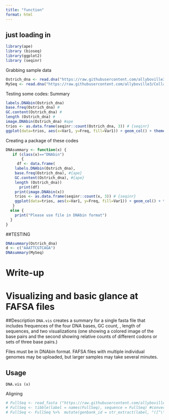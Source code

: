 ```yaml
---
title: "function"
format: html
---
```


## just loading in
```r
library(ape)
library (bioseq)
library(ggplot2)
library (seqinr)
```

Grabbing sample data
```r
Ostrich_dna <- read.dna("https://raw.githubusercontent.com/allyboville3/Collaborative-Data-Science-Project/main/Aves%20FASTA%20Files/Struthio_camelus.fasta", format = "fasta") #{ape}
MySeq <- read.dna("https://raw.githubusercontent.com/allyboville3/Collaborative-Data-Science-Project/main/Aves_cytB.fas", format="fasta")
```

Testing some codes: Summary
```r
labels.DNAbin(Ostrich_dna)
base.freq(Ostrich_dna) #
GC.content(Ostrich_dna) #
length (Ostrich_dna) #
image.DNAbin(Ostrich_dna) #ape
trios <- as.data.frame(seqinr::count(Ostrich_dna, 3)) # {seqinr}
ggplot(data=trios, aes(x=Var1, y=Freq, fill=Var1)) + geom_col() + theme(axis.text.x = element_text(angle = 90, vjust = 0.5, hjust=1))
```

Creating a package of these codes

```r
DNAsummary <- function(x) {
   if (class(x)=="DNAbin")
       {
     df <- data.frame(
    labels.DNAbin(Ostrich_dna),
    base.freq(Ostrich_dna), #{ape}
    GC.content(Ostrich_dna), #{ape}
    length (Ostrich_dna))
      print(df)
    print(image.DNAbin(x))
    trios <- as.data.frame(seqinr::count(x, 3)) # {seqinr}
    ggplot(data=trios, aes(x=Var1, y=Freq, fill=Var1)) + geom_col() + theme(axis.text.x = element_text(angle = 90, vjust = 0.5, hjust=1))
   }
  else {
    print("Please use file in DNAbin format")
  }
}
```


##TESTING 
```r
DNAsummary(Ostrich_dna)
d <- c("AAATTCGTCAGA")
DNAsummary(MySeq)
```


# Write-up

# Visualizing and basic glance at FAFSA files

##Description
`DNA.vis` creates a summary for a single fasta file that includes frequences of the four DNA bases, GC count, , length of sequences, and two visualizations (one showing a colored image of the base pairs and the second showing relative counts of different codons or sets of three base pairs.)

Files must be in DNAbin format.
FAFSA files with multiple individual genomes may be uploaded, but larger samples may take several minutes.

## Usage
```
DNA.vis (x)
```





Aligning 
```r
# FullSeq <- read_fasta ("https://raw.githubusercontent.com/allyboville3/Collaborative-Data-Science-Project/main/All_Bird_Species.fasta") #{bioseq}
# FullSeq <- tibble(label = names(FullSeq), sequence = FullSeq) #converts to tibble
# FullSeq <- FullSeq %>%  mutate(genbank_id = str_extract(label, "([^\\s]+)"), taxa = str_extract(label, "(?<= ).*")) %>%  select(genbank_id, taxa, sequence) %>%      mutate(n_base = seq_nchar(sequence)) #creates label and base pair length
```